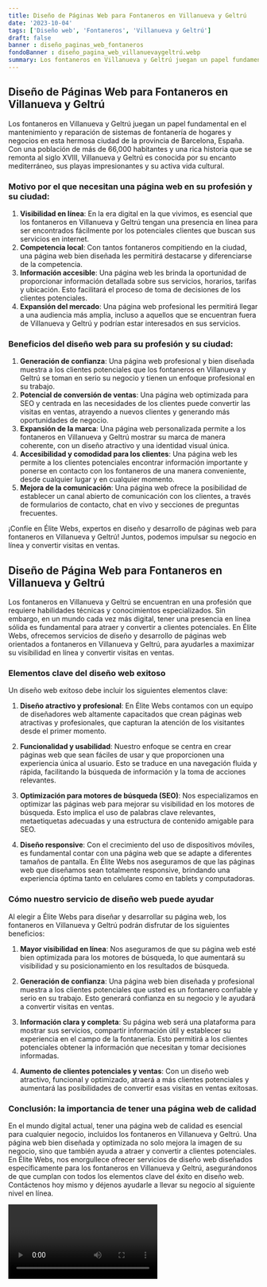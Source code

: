 ```yaml
---
title: Diseño de Páginas Web para Fontaneros en Villanueva y Geltrú
date: '2023-10-04'
tags: ['Diseño web', 'Fontaneros', 'Villanueva y Geltrú']
draft: false
banner : diseño_paginas_web_fontaneros
fondoBanner : diseño_pagina_web_villanuevaygeltrú.webp
summary: Los fontaneros en Villanueva y Geltrú juegan un papel fundamental en el mantenimiento y reparación de sistemas de fontanería de hogares y negocios en esta hermosa ciudad de la provincia de Barcelona, España. Con una población de más de 66,000 habitantes y una rica historia que se remonta al siglo XVIII, Villanueva y Geltrú es conocida por su encanto mediterráneo, sus playas impresionantes y su activa vida cultural.
---
```


## Diseño de Páginas Web para Fontaneros en Villanueva y Geltrú

Los fontaneros en Villanueva y Geltrú juegan un papel fundamental en el mantenimiento y reparación de sistemas de fontanería de hogares y negocios en esta hermosa ciudad de la provincia de Barcelona, España. Con una población de más de 66,000 habitantes y una rica historia que se remonta al siglo XVIII, Villanueva y Geltrú es conocida por su encanto mediterráneo, sus playas impresionantes y su activa vida cultural.

### Motivo por el que necesitan una página web en su profesión y su ciudad:

1. **Visibilidad en línea**: En la era digital en la que vivimos, es esencial que los fontaneros en Villanueva y Geltrú tengan una presencia en línea para ser encontrados fácilmente por los potenciales clientes que buscan sus servicios en internet.
2. **Competencia local**: Con tantos fontaneros compitiendo en la ciudad, una página web bien diseñada les permitirá destacarse y diferenciarse de la competencia. 
3. **Información accesible**: Una página web les brinda la oportunidad de proporcionar información detallada sobre sus servicios, horarios, tarifas y ubicación. Esto facilitará el proceso de toma de decisiones de los clientes potenciales. 
4. **Expansión del mercado**: Una página web profesional les permitirá llegar a una audiencia más amplia, incluso a aquellos que se encuentran fuera de Villanueva y Geltrú y podrían estar interesados en sus servicios.

### Beneficios del diseño web para su profesión y su ciudad:

1. **Generación de confianza**: Una página web profesional y bien diseñada muestra a los clientes potenciales que los fontaneros en Villanueva y Geltrú se toman en serio su negocio y tienen un enfoque profesional en su trabajo.
2. **Potencial de conversión de ventas**: Una página web optimizada para SEO y centrada en las necesidades de los clientes puede convertir las visitas en ventas, atrayendo a nuevos clientes y generando más oportunidades de negocio.
3. **Expansión de la marca**: Una página web personalizada permite a los fontaneros en Villanueva y Geltrú mostrar su marca de manera coherente, con un diseño atractivo y una identidad visual única.
4. **Accesibilidad y comodidad para los clientes**: Una página web les permite a los clientes potenciales encontrar información importante y ponerse en contacto con los fontaneros de una manera conveniente, desde cualquier lugar y en cualquier momento.
5. **Mejora de la comunicación**: Una página web ofrece la posibilidad de establecer un canal abierto de comunicación con los clientes, a través de formularios de contacto, chat en vivo y secciones de preguntas frecuentes.

¡Confíe en Élite Webs, expertos en diseño y desarrollo de páginas web para fontaneros en Villanueva y Geltrú! Juntos, podemos impulsar su negocio en línea y convertir visitas en ventas.

<GifSeo />

<Cta />

## Diseño de Página Web para Fontaneros en Villanueva y Geltrú

Los fontaneros en Villanueva y Geltrú se encuentran en una profesión que requiere habilidades técnicas y conocimientos especializados. Sin embargo, en un mundo cada vez más digital, tener una presencia en línea sólida es fundamental para atraer y convertir a clientes potenciales. En Élite Webs, ofrecemos servicios de diseño y desarrollo de páginas web orientados a fontaneros en Villanueva y Geltrú, para ayudarles a maximizar su visibilidad en línea y convertir visitas en ventas.

### Elementos clave del diseño web exitoso

Un diseño web exitoso debe incluir los siguientes elementos clave:

1. **Diseño atractivo y profesional**: En Élite Webs contamos con un equipo de diseñadores web altamente capacitados que crean páginas web atractivas y profesionales, que capturan la atención de los visitantes desde el primer momento.

2. **Funcionalidad y usabilidad**: Nuestro enfoque se centra en crear páginas web que sean fáciles de usar y que proporcionen una experiencia única al usuario. Esto se traduce en una navegación fluida y rápida, facilitando la búsqueda de información y la toma de acciones relevantes.

3. **Optimización para motores de búsqueda (SEO)**: Nos especializamos en optimizar las páginas web para mejorar su visibilidad en los motores de búsqueda. Esto implica el uso de palabras clave relevantes, metaetiquetas adecuadas y una estructura de contenido amigable para SEO.

4. **Diseño responsive**: Con el crecimiento del uso de dispositivos móviles, es fundamental contar con una página web que se adapte a diferentes tamaños de pantalla. En Élite Webs nos aseguramos de que las páginas web que diseñamos sean totalmente responsive, brindando una experiencia óptima tanto en celulares como en tablets y computadoras.

### Cómo nuestro servicio de diseño web puede ayudar

Al elegir a Élite Webs para diseñar y desarrollar su página web, los fontaneros en Villanueva y Geltrú podrán disfrutar de los siguientes beneficios:

1. **Mayor visibilidad en línea**: Nos aseguramos de que su página web esté bien optimizada para los motores de búsqueda, lo que aumentará su visibilidad y su posicionamiento en los resultados de búsqueda.

2. **Generación de confianza**: Una página web bien diseñada y profesional muestra a los clientes potenciales que usted es un fontanero confiable y serio en su trabajo. Esto generará confianza en su negocio y le ayudará a convertir visitas en ventas.

3. **Información clara y completa**: Su página web será una plataforma para mostrar sus servicios, compartir información útil y establecer su experiencia en el campo de la fontanería. Esto permitirá a los clientes potenciales obtener la información que necesitan y tomar decisiones informadas.

4. **Aumento de clientes potenciales y ventas**: Con un diseño web atractivo, funcional y optimizado, atraerá a más clientes potenciales y aumentará las posibilidades de convertir esas visitas en ventas exitosas.

### Conclusión: la importancia de tener una página web de calidad

En el mundo digital actual, tener una página web de calidad es esencial para cualquier negocio, incluidos los fontaneros en Villanueva y Geltrú. Una página web bien diseñada y optimizada no solo mejora la imagen de su negocio, sino que también ayuda a atraer y convertir a clientes potenciales. En Élite Webs, nos enorgullece ofrecer servicios de diseño web diseñados específicamente para los fontaneros en Villanueva y Geltrú, asegurándonos de que cumplan con todos los elementos clave del éxito en diseño web. Contáctenos hoy mismo y déjenos ayudarle a llevar su negocio al siguiente nivel en línea.

<Video />

<CtaBot job='Fontaneros' city='Villanueva y Geltrú'/>

<Gmaps query='Villanueva y Geltrú+españa+maps' />